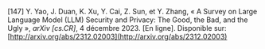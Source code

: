 \[147\]	Y. Yao, J. Duan, K. Xu, Y. Cai, Z. Sun, et Y. Zhang, « A Survey on Large Language Model (LLM) Security and Privacy: The Good, the Bad, and the Ugly », *arXiv \[cs.CR\]*, 4 décembre 2023\. \[En ligne\]. Disponible sur: [http://arxiv.org/abs/2312.02003](http://arxiv.org/abs/2312.02003)